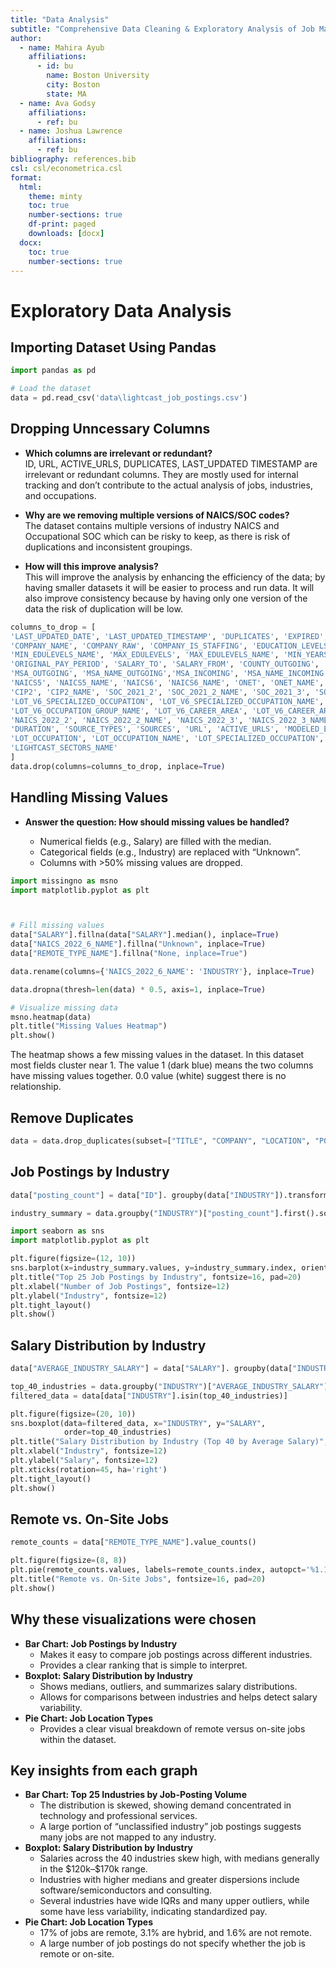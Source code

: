 ```yaml
---
title: "Data Analysis"
subtitle: "Comprehensive Data Cleaning & Exploratory Analysis of Job Market Trends"
author:
  - name: Mahira Ayub
    affiliations:
      - id: bu
        name: Boston University
        city: Boston
        state: MA
  - name: Ava Godsy
    affiliations:
      - ref: bu
  - name: Joshua Lawrence
    affiliations:
      - ref: bu
bibliography: references.bib
csl: csl/econometrica.csl
format: 
  html:
    theme: minty
    toc: true
    number-sections: true
    df-print: paged
    downloads: [docx]
  docx:
    toc: true
    number-sections: true
---
```


# Exploratory Data Analysis 

## Importing Dataset Using Pandas
```python
import pandas as pd

# Load the dataset
data = pd.read_csv('data\lightcast_job_postings.csv')
```

## Dropping Unncessary Columns

- **Which columns are irrelevant or redundant?**  
  ID, URL, ACTIVE_URLS, DUPLICATES, LAST_UPDATED TIMESTAMP are irrelevant or redundant columns. They are mostly used for internal tracking and don't contribute to the actual analysis of jobs, industries, and occupations.

- **Why are we removing multiple versions of NAICS/SOC codes?**  
  The dataset contains multiple versions of industry NAICS and Occupational SOC which can be risky to keep, as there is risk of duplications and inconsistent groupings.

- **How will this improve analysis?**  
  This will improve the analysis by enhancing the efficiency of the data; by having smaller datasets it will be easier to process and run data. It will also improve consistency because by having only one version of the data the risk of duplication will be low.


```python
columns_to_drop = [
'LAST_UPDATED_DATE', 'LAST_UPDATED_TIMESTAMP', 'DUPLICATES', 'EXPIRED', 'ACTIVE_SOURCES_INFO', 'TITLE_RAW','BODY',
'COMPANY_NAME', 'COMPANY_RAW', 'COMPANY_IS_STAFFING', 'EDUCATION_LEVELS', 'EDUCATION_LEVELS_NAME', 'MIN_EDULEVELS',
'MIN_EDULEVELS_NAME', 'MAX_EDULEVELS', 'MAX_EDULEVELS_NAME', 'MIN_YEARS_EXPERIENCE', 'MAX_YEARS_EXPERIENCE', 'IS_INTERNSHIP',
'ORIGINAL_PAY_PERIOD', 'SALARY_TO', 'SALARY_FROM', 'COUNTY_OUTGOING', 'COUNTY_NAME_OUTGOING', 'COUNTY_INCOMING', 'COUNTY_NAME_INCOMING',
'MSA_OUTGOING', 'MSA_NAME_OUTGOING','MSA_INCOMING', 'MSA_NAME_INCOMING', 'NAICS2', 'NAICS2_NAME', 'NAICS3', 'NAICS3_NAME', 'NAICS4','NAICS4_NAME',
'NAICS5', 'NAICS5_NAME', 'NAICS6', 'NAICS6_NAME', 'ONET', 'ONET_NAME', 'ONET_2019', 'ONET_2019_NAME', 'CIP6', 'CIP6_NAME', 'CIP4', 'CIP4_NAME',
'CIP2', 'CIP2_NAME', 'SOC_2021_2', 'SOC_2021_2_NAME', 'SOC_2021_3', 'SOC_2021_3_NAME', 'SOC_2021_4', 'SOC_2021_4_NAME', 'LOT_OCCUPATION_GROUP_NAME',
'LOT_V6_SPECIALIZED_OCCUPATION', 'LOT_V6_SPECIALIZED_OCCUPATION_NAME', 'LOT_V6_OCCUPATION', 'LOT_V6_OCCUPATION_NAME', 'LOT_V6_OCCUPATION_GROUP',
'LOT_V6_OCCUPATION_GROUP_NAME', 'LOT_V6_CAREER_AREA', 'LOT_V6_CAREER_AREA_NAME', 'SOC_2', 'SOC_2_NAME', 'SOC_3', 'SOC_3_NAME', 'SOC_4', 'SOC_4_NAME',
'NAICS_2022_2', 'NAICS_2022_2_NAME', 'NAICS_2022_3', 'NAICS_2022_3_NAME', 'NAICS_2022_4', 'NAICS_2022_4_NAME', 'NAICS_2022_5', 'NAICS_2022_5_NAME',
'DURATION', 'SOURCE_TYPES', 'SOURCES', 'URL', 'ACTIVE_URLS', 'MODELED_EXPIRED', 'MODELED_DURATION', 'LOT_CAREER_AREA', 'LOT_CAREER_AREA_NAME',
'LOT_OCCUPATION', 'LOT_OCCUPATION_NAME', 'LOT_SPECIALIZED_OCCUPATION', 'LOT_SPECIALIZED_OCCUPATION_NAME', 'LOT_OCCUPATION_GROUP', 'LIGHTCAST_SECTORS',
'LIGHTCAST_SECTORS_NAME'
]
data.drop(columns=columns_to_drop, inplace=True)
```

## Handling Missing Values

- **Answer the question: How should missing values be handled?**

  - Numerical fields (e.g., Salary) are filled with the median.
  - Categorical fields (e.g., Industry) are replaced with "Unknown".
  - Columns with >50% missing values are dropped.

```python
import missingno as msno
import matplotlib.pyplot as plt



# Fill missing values
data["SALARY"].fillna(data["SALARY"].median(), inplace=True)
data["NAICS_2022_6_NAME"].fillna("Unknown", inplace=True)
data["REMOTE_TYPE_NAME"].fillna("None, inplace=True")

data.rename(columns={'NAICS_2022_6_NAME': 'INDUSTRY'}, inplace=True)
```
```python

data.dropna(thresh=len(data) * 0.5, axis=1, inplace=True)

# Visualize missing data
msno.heatmap(data)
plt.title("Missing Values Heatmap")
plt.show()
```

The heatmap shows a few missing values in the dataset. In this dataset most fields cluster near 1. The value 1 (dark blue) means the two columns have missing values together. 0.0 value (white) suggest there is no relationship.

## Remove Duplicates 

```python
data = data.drop_duplicates(subset=["TITLE", "COMPANY", "LOCATION", "POSTED"], keep="first")
```

## Job Postings by Industry

```python
data["posting_count"] = data["ID"]. groupby(data["INDUSTRY"]).transform("count")

industry_summary = data.groupby("INDUSTRY")["posting_count"].first().sort_values(ascending=False).head(25)

import seaborn as sns
import matplotlib.pyplot as plt

plt.figure(figsize=(12, 10))
sns.barplot(x=industry_summary.values, y=industry_summary.index, orient='h')
plt.title("Top 25 Job Postings by Industry", fontsize=16, pad=20)
plt.xlabel("Number of Job Postings", fontsize=12)
plt.ylabel("Industry", fontsize=12)
plt.tight_layout()
plt.show()
```

## Salary Distribution by Industry

```python
data["AVERAGE_INDUSTRY_SALARY"] = data["SALARY"]. groupby(data["INDUSTRY"]).transform("mean").round()

top_40_industries = data.groupby("INDUSTRY")["AVERAGE_INDUSTRY_SALARY"].first().sort_values(ascending=False).head(40).index
filtered_data = data[data["INDUSTRY"].isin(top_40_industries)]

plt.figure(figsize=(20, 10))
sns.boxplot(data=filtered_data, x="INDUSTRY", y="SALARY", 
            order=top_40_industries)
plt.title("Salary Distribution by Industry (Top 40 by Average Salary)", fontsize=16, pad=20)
plt.xlabel("Industry", fontsize=12)
plt.ylabel("Salary", fontsize=12)
plt.xticks(rotation=45, ha='right')
plt.tight_layout()
plt.show()
```

## Remote vs. On-Site Jobs

```python
remote_counts = data["REMOTE_TYPE_NAME"].value_counts()

plt.figure(figsize=(8, 8))
plt.pie(remote_counts.values, labels=remote_counts.index, autopct='%1.1f%%')
plt.title("Remote vs. On-Site Jobs", fontsize=16, pad=20)
plt.show()
```

## Why these visualizations were chosen

- **Bar Chart: Job Postings by Industry**  
  - Makes it easy to compare job postings across different industries.  
  - Provides a clear ranking that is simple to interpret.

- **Boxplot: Salary Distribution by Industry**  
  - Shows medians, outliers, and summarizes salary distributions.  
  - Allows for comparisons between industries and helps detect salary variability.

- **Pie Chart: Job Location Types**  
  - Provides a clear visual breakdown of remote versus on-site jobs within the dataset.

## Key insights from each graph

- **Bar Chart: Top 25 Industries by Job-Posting Volume**  
  - The distribution is skewed, showing demand concentrated in technology and professional services.  
  - A large portion of "unclassified industry" job postings suggests many jobs are not mapped to any industry.

- **Boxplot: Salary Distribution by Industry**  
  - Salaries across the 40 industries skew high, with medians generally in the $120k–$170k range.  
  - Industries with higher medians and greater dispersions include software/semiconductors and consulting.  
  - Several industries have wide IQRs and many upper outliers, while some have less variability, indicating standardized pay.

- **Pie Chart: Job Location Types**  
  - 17% of jobs are remote, 3.1% are hybrid, and 1.6% are not remote.  
  - A large number of job postings do not specify whether the job is remote or on-site.